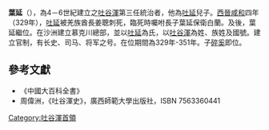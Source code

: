 '''葉延'''（{{bd|？||351年||}}），為4－6世紀建立之[[吐谷渾|吐谷渾]]第三任統治者，他為[[吐延|吐延]]兒子。[[西晉|西晉]][[咸和_(东晋)|咸和]]四年（329年），[[吐延|吐延]]被羌族酋長姜聰刺死，臨死時囑咐長子葉延保衛白蘭。及後，葉延繼位。在沙洲建立慕克川總部，並以[[吐延|吐延]]為氏，以[[吐谷渾|吐谷渾]]為姓、族姓及國號。建立官制，有长史、司马、将军之号。在位期間為329年-351年。子[[碎奚|碎奚]]即位。

{{start box}}
{{s-before|[[吐延|吐延]]}}
{{s-title|[[吐谷渾|吐谷渾]]首領|在位期間329年-351年}}
{{s-after|[[碎奚|碎奚]]}}
{{end box}}

==參考文獻==
*《中國大百科全書》
*周偉洲，《吐谷渾史》，廣西師範大學出版社，ISBN 7563360441
[[Category:吐谷渾首領|Category:吐谷渾首領]]